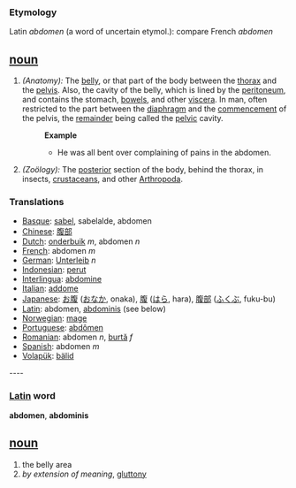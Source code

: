 ===Etymology===
Latin ''abdomen'' (a word of uncertain etymol.): compare French ''abdomen''

== [[noun]] ==
#''(Anatomy):'' The [[belly]], or that part of the body between the [[thorax]] and the [[pelvis]]. Also, the cavity of the belly, which is lined by the [[peritoneum]], and contains the stomach, [[bowels]], and other [[viscera]]. In man, often restricted to the part between the [[diaphragm]] and the [[commencement]] of the pelvis, the [[remainder]] being called the [[pelvic]] cavity.
#:'''Example'''
#:*He was all bent over complaining of pains in the abdomen.
#''(Zoölogy):'' The [[posterior]] section of the body, behind the thorax, in insects, [[crustaceans]], and other [[Arthropoda]].

=== Translations ===
*[[Basque]]: [[sabel]], sabelalde, abdomen
*[[Chinese]]: [[腹部]]
*[[Dutch]]: [[onderbuik]] ''m'', abdomen ''n''
*[[French]]: abdomen ''m''
*[[German]]: [[Unterleib]] ''n''
*[[Indonesian]]: [[perut]]
*[[Interlingua]]: [[abdomine]]
*[[Italian]]: [[addome]]
*[[Japanese]]: [[お腹]] ([[おなか]], onaka), [[腹]] ([[はら]], hara),  [[腹部]] ([[ふくぶ]], fuku-bu)
*[[Latin]]: abdomen, [[abdominis]] (see below)
*[[Norwegian]]: [[mage]]
*[[Portuguese]]: [[abdômen]]
*[[Romanian]]: abdomen ''n'', [[burtă]] ''f''
*[[Spanish]]: abdomen ''m''
*[[Volapük]]: [[bälid]]

---- 

=== [[Latin]] word ===
'''abdomen''', '''abdominis'''
== [[noun]] ==
#the belly area
#''by extension of meaning'', [[gluttony]]